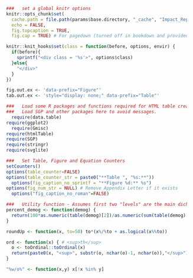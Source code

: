 
```r
  ###   set a global knitr options
  knitr::opts_chunk$set(
    cache.path = file.path(params$base.directory, "_cache", "Impact_Report"),
    echo = FALSE,
    fig.topcaption = TRUE,
    fig.cap = TRUE) # For pagedown (turned off in bookdown and provided manually)

  knitr::knit_hooks$set(class = function(before, options, envir) {
    if(before){
      sprintf("<div class = '%s'>", options$class)
    }else{
      "</div>"
    }
  })

  fig.out.ex <- 'data-prefix="Figure"'
  tab.out.ex <- 'style="display: none;" data-prefix="Table"'

  ###   Load some R packages and functions required for HTML table creation silently.
  ###   Load SGP and other packages here to avoid messages.
	require(data.table)
  require(ggplot2)
	require(Gmisc)
  require(htmlTable)
  require(SGP)
  require(stringr)
  require(svglite)

  ###   Set Table, Figure and Equation Counters
  setCounters()
  options(table_counter=FALSE)
  options(table_counter_str = paste0("**Table ", "%s:**"))
	options(fig_caption_no_sprintf = "**Figure %d:** %s")
  options(fig_num_str = NULL) # Remove Appendix Letter if it exists
	options("fig_caption_no_roman"=FALSE)

  ###   Utility function - Assumes first two "levels" are the main dichotomy
  percent_demog <- function(demog) {
  	return(100*as.numeric(table(demog)[2])/as.numeric(sum(table(demog)[1:2])))
  }

  roundUp <- function(x, to=50) to*(x%/%to + as.logical(x%%to))

  ord <- function(x) { # <sup>th</sup>
    o <- toOrdinal::toOrdinal(x)
    return(paste0(x, "<sup>", substr(o, nchar(o)-1, nchar(o)),"</sup>"))
  }

  "%w/o%" <- function(x,y) x[!x %in% y]
```
